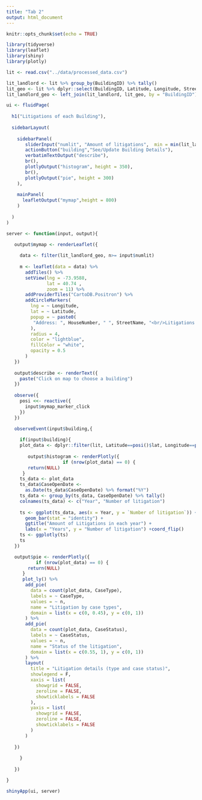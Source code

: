 ```yaml
---
title: "Tab 2"
output: html_document
---
```


```r
knitr::opts_chunk$set(echo = TRUE)
```



```r
library(tidyverse)
library(leaflet)
library(shiny)
library(plotly)

lit <- read.csv("../data/processed_data.csv")

lit_landlord <- lit %>% group_by(BuildingID) %>% tally()
lit_geo <- lit %>% dplyr::select(BuildingID, Latitude, Longitude, StreetName, HouseNumber, Respondent)
lit_landlord_geo <- left_join(lit_landlord, lit_geo, by = "BuildingID") %>% distinct()

```

```r
ui <- fluidPage(
  
  h1("Litigations of each Building"),
  
  sidebarLayout(
    
    sidebarPanel(
       sliderInput("numlit", "Amount of litigations",  min = min(lit_landlord$n), max = max(lit_landlord$n), value = 25 ), 
       actionButton("building","See/Update Building Details"),
       verbatimTextOutput("describe"),
       br(),
       plotlyOutput("histogram", height = 350),
       br(),
       plotlyOutput("pie", height = 300)
    ),
    
    mainPanel(
      leafletOutput("mymap",height = 800)
    )
    
  )
)
```


```r
server <- function(input, output){

   output$mymap <- renderLeaflet({
     
     data <- filter(lit_landlord_geo, n>= input$numlit)
     
     m <- leaflet(data = data) %>%
       addTiles() %>%
       setView(lng = -73.9588,
               lat = 40.74 ,
               zoom = 11) %>%
       addProviderTiles("CartoDB.Positron") %>%
       addCircleMarkers(
         lng = ~ Longitude,
         lat = ~ Latitude,
         popup = ~ paste0(
          "Address: ", HouseNumber, " ", StreetName, "<br/>Litigations: " , n, "<br/>Most Recent Respondent: " , Respondent
         ),
         radius = 4,
         color = "lightblue",
         fillColor = "white",
         opacity = 0.5
       )
   })
   
   output$describe <- renderText({
     paste("Click on map to choose a building")
   })
   
   observe({
     posi <<- reactive({
       input$mymap_marker_click
     })
   })

   observeEvent(input$building,{
     
     if(input$building){
     plot_data <- dplyr::filter(lit, Latitude==posi()$lat, Longitude==posi()$lng)
     
        output$histogram <- renderPlotly({
                     if (nrow(plot_data) == 0) {
        return(NULL)
      }
     ts_data <- plot_data
     ts_data$CaseOpenDate <-
       as.Date(ts_data$CaseOpenDate) %>% format("%Y")
     ts_data <- group_by(ts_data, CaseOpenDate) %>% tally()
     colnames(ts_data) <- c("Year", "Number of litigation")
     
     ts <- ggplot(ts_data, aes(x = Year, y = `Number of litigation`)) +
       geom_bar(stat = "identity") +
       ggtitle("Amount of Litigations in each year") +
       labs(x = "Years", y = "Number of litigation") +coord_flip()
     ts <- ggplotly(ts)
     ts
   })

   output$pie <- renderPlotly({
           if (nrow(plot_data) == 0) {
        return(NULL)
      }
      plot_ly() %>%
       add_pie(
         data = count(plot_data, CaseType),
         labels = ~ CaseType,
         values = ~ n,
         name = "Litigation by case types",
         domain = list(x = c(0, 0.45), y = c(0, 1))
       ) %>%
       add_pie(
         data = count(plot_data, CaseStatus),
         labels = ~ CaseStatus,
         values = ~ n,
         name = "Status of the litigation",
         domain = list(x = c(0.55, 1), y = c(0, 1))
       ) %>%
       layout(
         title = "Litigation details (type and case status)",
         showlegend = F,
         xaxis = list(
           showgrid = FALSE,
           zeroline = FALSE,
           showticklabels = FALSE
         ),
         yaxis = list(
           showgrid = FALSE,
           zeroline = FALSE,
           showticklabels = FALSE
         )
       )
      
   })
   
     }
     
   })

}

shinyApp(ui, server)

```
